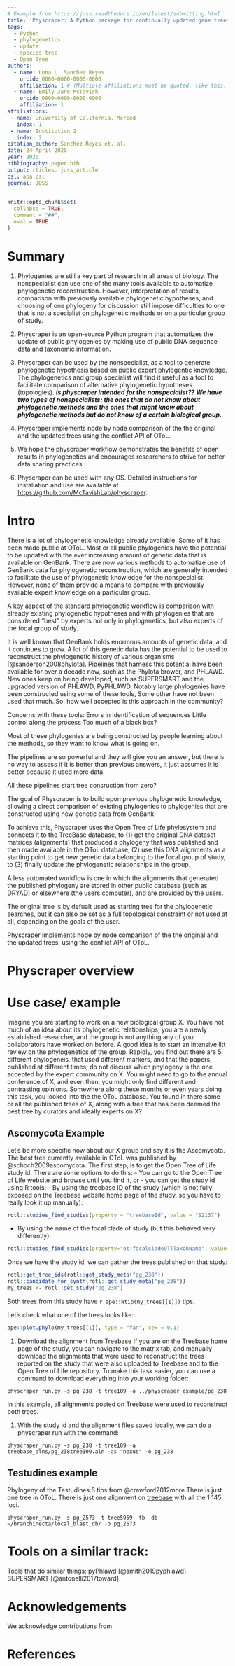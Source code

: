 ```yaml
---
# Example from https://joss.readthedocs.io/en/latest/submitting.html
title: 'Physcraper: A Python package for continually updated gene trees'
tags:
  - Python
  - phylogenetics
  - update
  - species tree
  - Open Tree
authors:
  - name: Luna L. Sanchez Reyes
    orcid: 0000-0000-0000-0000
    affiliation: 1 # (Multiple affiliations must be quoted, like this: "1, 2")
  - name: Emily Jane McTavish
    orcid: 0000-0000-0000-0000
    affiliation: 1
affiliations:
 - name: University of California, Merced
   index: 1
 - name: Institution 2
   index: 2
citation_author: Sanchez-Reyes et. al.
date: 24 April 2020
year: 2020
bibliography: paper.bib
output: rticles::joss_article
csl: apa.csl
journal: JOSS
---
```

```r
knitr::opts_chunk$set(
  collapse = TRUE,
  comment = "##",
  eval = TRUE
)
```

# Summary

1. Phylogenies are still a key part of research in all areas of biology. The nonspecialist
can use one of the many tools available to automatize phylogenetic reconstruction.
However, interpretation of results, comparison with previously available phylogenetic
hypotheses, and choosing of one phylogeny for discussion still impose difficulties
to one that is not a specialist on phylogenetic methods or on a particular group of study.

1. Physcraper is an open‐source Python program that automatizes the update of public
phylogenies by making use of public DNA sequence data and taxonomic information.

1. Physcraper can be used by the nonspecialist, as a tool to generate phylogenetic
hypothesis based on public expert phylogentic knowledge.
The phylogenetics and group specialist will find it useful as a tool to facilitate comparison
of alternative phylogenetic hypotheses (topologies).
***Is physcraper intended for the nonspecialist?? We have two types of nonspecialists:
the ones that do not know about phylogenetic methods and the ones that might know
about phylogenetic methods but do not know of a certain biological group.***

1. Physcraper implements node by node comparison of the the original and the updated
trees using the conflict API of OToL.

1. We hope the physcraper workflow demonstrates the benefits of open results in phylogenetics and encourages researchers to strive for better data sharing practices.

1. Physcraper can be used with any OS. Detailed instructions for installation and
use are available at <https://github.com/McTavishLab/physcraper>.


# Intro

There is a lot of phylogenetic knowledge already available.
Some of it has been made public at OToL.
Most or all public phylogenies have the potential to be updated with the ever increasing
amount of genetic data that is available on GenBank.
There are now various methods to automatize use of GenBank data for phylogenetic reconstruction, which are
generally intended to facilitate the use of phylogenetic knowledge for the nonspecialist.
However, none of them provide a means to compare with previously available expert
knowledge on a particular group.

A key aspect of the standard phylogenetic workflow is comparison with already existing
phylogenetic hypotheses and with phylogenies that are considered "best" by experts
not only in phylogenetics, but also experts of the focal group of study.

It is well known that GenBank holds enormous amounts of genetic data, and it continues to grow.
A lot of this genetic data has the potential to be used to reconstruct the phylogenetic
history of various organisms [@sanderson2008phylota].
Pipelines that harness this potential have been available for over a decade now, such
as the Phylota brower, and PHLAWD. New ones keep on being developed, such as SUPERSMART
and the upgraded version of PHLAWD, PyPHLAWD.
Notably large phylogenies have been constructed using some of these tools,
Some other have not been used that much. So, how well accepted is this approach in the community?

Concerns with these tools:
Errors in identification of sequences
Little control along the process
Too much of a black box?

Most of these phylogenies are being constructed by people learning about the methods,
so they want to know what is going on.

The pipelines are so powerful and they will give you an answer, but there
is no way to assess if it is better than previous answers, it just assumes it is
better because it used more data.

All these pipelines start tree consruction from zero?

The goal of Physcraper is to build upon previous phylogenetic knowledge,
allowing a direct comparison of existing phylogenies to phylogenies that are constructed
using new genetic data from GenBank

To achieve this, Physcraper uses the Open Tree of Life phylesystem and connects it
to the TreeBase database, to (1) get the original DNA dataset matrices (alignments) that produced
a phylogeny that was published and then made available in the OToL database, (2)
use this DNA alignments as a starting point to get new genetic data belonging
to the focal group of study, to (3) finally update the phylogenetic relationships in the group.

A less automated workflow is one in which the alignments that generated the published
phylogeny are stored in other public database (such as DRYAD) or elsewhere (the users computer), and
are provided by the users.

The original tree is by defualt used as starting tree for the phylogenetic searches, but it
can also be set as a full topological constraint or not used at all, depending on
the goals of the user.

Physcraper implements node by node comparison of the the original and the updated trees, using the conflict API of OToL.

# Physcraper overview



# Use case/ example

Imagine you are starting to work on a new biological group X. You have not much of an idea about
its phylogenetic relationships, you are a newly established researcher, and the group
is not anything any of your collaborators have worked on before.
A good idea is to start an intensive litt review on the phylogenetics of the group.
Rapidly, you find out there are 5 different phylogeneis, that used different markers, and that
the papers, published at different times, do not discuss which phylogeny is
the one accepted by the expert community on X. You might need
to go to the annual conference of X, and even then, you might only find
different and contrasting opinions.
Somewhere along these months or even years doing this task, you looked into the
the OToL database. You found in there some or all the published trees of X, along
with a tree that has been deemed the best tree by curators and ideally experts on X?

## Ascomycota Example

Let's be more specific now about our X group and say it is the Ascomycota.
The best tree currently available in OToL was published by @schoch2009ascomycota.
The first step, is to get the Open Tree of Life study id. There are some options to do this:
- You can go to the Open Tree of Life website and browse until you find it, or
- you can get the study id using R tools:
  - By using the treebase ID of the study (which is not fully exposed on the
    Treebase website home page of the study, so you have to really look it up manually):
```r
rotl::studies_find_studies(property = "treebaseId", value = "S2137")
```
  - By using the name of the focal clade of study (but this behaved very differently):
```r
rotl::studies_find_studies(property="ot:focalCladeOTTTaxonName", value="Ascomycota")
```

Once we have the study id, we can gather the trees published on that study:
```r
rotl::get_tree_ids(rotl::get_study_meta("pg_238"))
rotl::candidate_for_synth(rotl::get_study_meta("pg_238"))
my_trees <- rotl::get_study("pg_238")
```
Both trees from this study have `r ape::Ntip(my_trees[[1]])` tips.

Let's check what one of the trees looks like:

```r
ape::plot.phylo(my_trees[[1]], type = "fan", cex = 0.1)
```

1. Download the alignment from Treebase
If you are on the Treebase home page of the study, you can navigate to the matrix tab, and manually download the alignments that were used to reconstruct the trees reported on the study that were also uploaded to Treebase and to the Open Tree of Life repository.
To make this task easier, you can use a command to download everything into your working folder:
```
physcraper_run.py -s pg_238 -t tree109 -o ../physcraper_example/pg_238
```
In this example, all alignments posted on Treebase were used to reconstruct both trees.

1. With the study id and the alignment files saved locally, we can do a physcraper run with the command:

```
physcraper_run.py -s pg_238 -t tree109 -a treebase_alns/pg_238tree109.aln -as "nexus" -o pg_238
```

## Testudines example

Phylogeny of the Testudines 6 tips from @crawford2012more
There is just one tree in OToL.
There is just one alignment on [treebase](https://treebase.org/treebase-web/search/study/matrices.html?id=12742) with all the 1 145 loci.

```
physcraper_run.py -s pg_2573 -t tree5959 -tb -db ~/branchinecta/local_blast_db/ -o pg_2573
```


# Tools on a similar track:

Tools that do similar things:
pyPhlawd [@smith2019pyphlawd]
SUPERSMART [@antonelli2017toward]



# Acknowledgements

We acknowledge contributions from

# References
